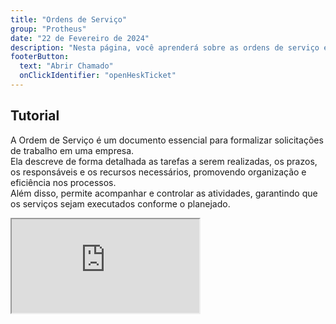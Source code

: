 ```yaml
---
title: "Ordens de Serviço"
group: "Protheus"
date: "22 de Fevereiro de 2024"
description: "Nesta página, você aprenderá sobre as ordens de serviço e como elas organizam e formalizam solicitações de trabalho."
footerButton:
  text: "Abrir Chamado"
  onClickIdentifier: "openHeskTicket"
---
```


## Tutorial

A Ordem de Serviço é um documento essencial para formalizar solicitações de trabalho em uma empresa.  
Ela descreve de forma detalhada as tarefas a serem realizadas, os prazos, os responsáveis e os recursos necessários, promovendo organização e eficiência nos processos.  
Além disso, permite acompanhar e controlar as atividades, garantindo que os serviços sejam executados conforme o planejado.

<iframe
  src="https://www.youtube.com/embed/2PqngeLvoZ8"
  className="w-[700px] h-[400px] my-3"
  allow="accelerometer; autoplay; clipboard-write; encrypted-media; gyroscope; picture-in-picture"
  allowFullScreen
/>

## Outros Problemas

Se estiver enfrentando outra dificuldade, abra um chamado e, assim que possível, um membro da equipe de TI entrará em contato para ajudá-lo!
